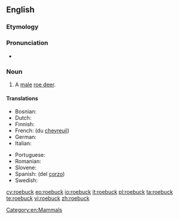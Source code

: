 ==English==

===Etymology===
{{compound|roe|buck|gloss2=male deer}}

===Pronunciation===
* {{audio|en-us-roebuck.ogg|Audio (US)}}

===Noun===
{{en-noun}}

# A [[male]] [[roe deer]].

====Translations====
{{trans-top|a male roe deer}}
* Bosnian: {{t-|bs|srndać|m}}
* Dutch: {{t+|nl|reebok|m}}
* Finnish: {{t+|fi|uroskauris}}
* French: {{t+|fr|cerf|m}} (du [[chevreuil]])
* German: {{t+|de|Rehbock|m}}
* Italian: {{t+|it|capriolo|m}}
{{trans-mid}}
* Portuguese: {{t+|pt|corço|m}}
* Romanian: {{t+|ro|căprior}}
* Slovene: {{t+|sl|srnjak|m}}
* Spanish: {{t+|es|ciervo|m}} (del [[corzo]])
* Swedish: {{t+|sv|råbock}}
{{trans-bottom}}

[[Category:en:Mammals]]

[[cy:roebuck]]
[[eo:roebuck]]
[[io:roebuck]]
[[it:roebuck]]
[[pl:roebuck]]
[[ta:roebuck]]
[[te:roebuck]]
[[vi:roebuck]]
[[zh:roebuck]]